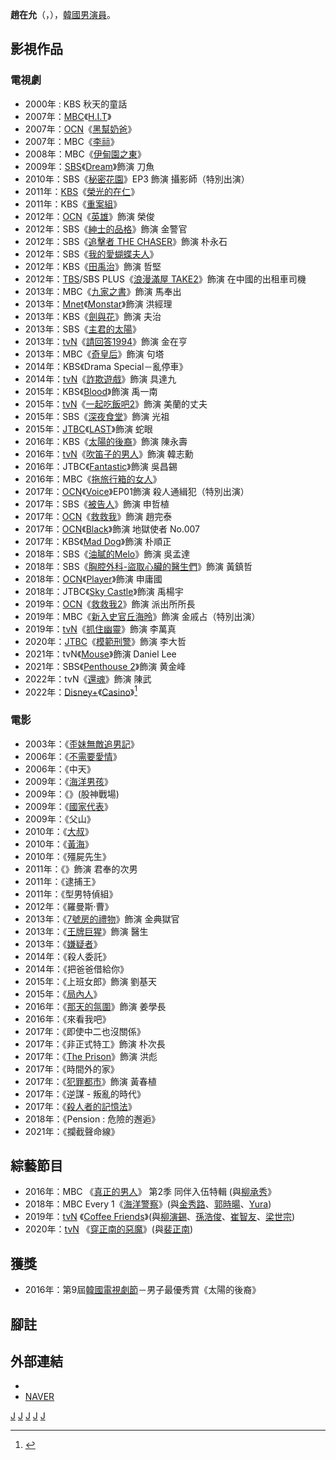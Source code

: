 {{藝人
|姓名 = 趙在允
|類型 = 男演員
|圖片 = Jo Jae-Yoon.jpg
|圖片尺寸 = 
|圖片簡介 = 
|本名 = 
|外文名 = 조재윤
|外文 = ko
|羅馬拼音 = Jo Jae Yun
|英文名 =
|暱稱 =
|其他藝名 = 
|國籍 = {{KOR}}
|出生日期 = {{birth_date_and_age|1974|9|15}}
|出生地點 = {{KOR}}[[忠清北道|忠清北道]][[清州市|清州市]]
|宗教信仰 = 
|語言 = [[韓語|韓語]]、[[英語|英語]]
|配偶 =  Jo Eun-ae (結婚於 2015 年)
|職業 = [[演員|演員]]
|教育程度 = 
|出道作 = 2003年《[[英語完全征服|歪妹無敵追男記]]》
|出道日期 = 2007年
|代表作 = 《[[奇皇后_(電視劇)|奇皇后]]》《[[太陽的後裔|太陽的後裔]]》《[[被告人|被告人]]》
|活躍年代 =
|唱片公司 = 
|經紀公司 = [[FNC_Entertainment|FNC Entertainment]]（2014－2019）<ref>{{cite news |author1=이민지 기자 |title=‘기황후’ 조재윤, FNC 전속계약..씨엔블루와 한솥밥 |url=http://www.newsen.com/news_view.php?uid=201405190808472410 |accessdate=2019-06-19 |agency=뉴스엔 |date=2014-05-19}}</ref><br>BB Entertainment（2019－）<ref>{{cite news |author1=이민지 기자 |title=조재윤, FNC엔터 떠나 비비엔터테인먼트와 전속계약(공식) |url=http://www.newsen.com/news_view.php?uid=201905221013062410 |accessdate=2019-06-19 |agency=뉴스엔 |date=2019-05-22}}</ref>
|相關團體 = 
|網站 = 
}}

'''趙在允'''（{{lang-ko|'''조재윤'''}}，{{bd|1974年|9月15日}}），[[韓國|韓國]][[男演員|男演員]]。

== 影視作品 ==
=== 電視劇 ===
*2000年 : KBS 秋天的童話
*2007年：[[文化廣播_(韓國)|MBC]]《[[H.I.T|H.I.T]]》
*2007年：[[OCN|OCN]]《[[黑幫奶爸|黑幫奶爸]]》
*2007年：MBC《[[李祘_(電視劇)|李祘]]》
*2008年：MBC《[[伊甸園之東|伊甸園之東]]》
*2009年：[[SBS_(韓國)|SBS]]《[[Dream_(電視劇)|Dream]]》飾演 刀魚
*2010年：SBS《[[秘密花園|秘密花園]]》EP3 飾演 攝影師（特別出演）
*2011年：[[韓國放送公社|KBS]]《[[榮光的在仁|榮光的在仁]]》
*2011年：KBS《[[重案組_(韓國電視劇)|重案組]]》
*2012年：[[OCN|OCN]]《[[英雄_(OCN)|英雄]]》飾演 榮俊
*2012年：SBS《[[紳士的品格|紳士的品格]]》飾演 金警官
*2012年：SBS《[[追擊者_THE_CHASER|追擊者 THE CHASER]]》飾演 朴永石
*2012年：SBS《[[我的愛蝴蝶夫人|我的愛蝴蝶夫人]]》
*2012年：KBS《[[田禹治_(電視劇)|田禹治]]》飾演 哲堅
*2012年：[[TBS|TBS]]/SBS PLUS《[[浪漫滿屋_TAKE2|浪漫滿屋 TAKE2]]》飾演 在中國的出租車司機
*2013年：MBC《[[九家之書|九家之書]]》飾演 馬奉出
*2013年：[[Mnet|Mnet]]《[[Monstar|Monstar]]》飾演 洪經理
*2013年：KBS《[[劍與花|劍與花]]》飾演 夫治
*2013年：SBS《[[主君的太陽|主君的太陽]]》
*2013年：[[tvN|tvN]]《[[請回答1994|請回答1994]]》飾演 金在亨
*2013年：MBC《[[奇皇后_(電視劇)|奇皇后]]》飾演 句塔
*2014年：KBS《Drama Special－亂停車》
*2014年：[[tvN|tvN]]《[[詐欺遊戲_(韓國電視劇)|詐欺遊戲]]》飾演 具達九
*2015年：KBS《[[Blood_(電視劇)|Blood]]》飾演 禹一南
*2015年：[[tvN|tvN]]《[[一起吃飯吧2|一起吃飯吧2]]》飾演 美蘭的丈夫
*2015年：SBS《[[深夜食堂_(韓國電視劇)|深夜食堂]]》飾演 光祖
*2015年：[[JTBC|JTBC]]《[[LAST_(電視劇)|LAST]]》飾演 蛇眼
*2016年：KBS《[[太陽的後裔|太陽的後裔]]》飾演 陳永壽
*2016年：[[tvN|tvN]]《[[吹笛子的男人|吹笛子的男人]]》飾演 韓志勳
*2016年：JTBC《[[Fantastic_(電視劇)|Fantastic]]》飾演 吳昌錫
*2016年：MBC《[[拖旅行箱的女人|拖旅行箱的女人]]》
*2017年：[[OCN|OCN]]《[[Voice_(韓國電視劇)|Voice]]》EP01飾演 殺人通緝犯（特別出演）
*2017年：SBS《[[被告人_(韓國電視劇)|被告人]]》飾演 申哲植
*2017年：[[OCN|OCN]]《[[救救我|救救我]]》飾演 趙完泰
*2017年：[[OCN|OCN]]《[[Black_(韓國電視劇)|Black]]》飾演 地獄使者 No.007
*2017年：KBS《[[Mad_Dog|Mad Dog]]》飾演 朴順正
*2018年：SBS《[[油膩的Melo|油膩的Melo]]》飾演 吳孟達
*2018年：SBS《[[胸腔外科-盜取心臟的醫生們|胸腔外科-盜取心臟的醫生們]]》飾演 黃鎮哲
*2018年：[[OCN|OCN]]《[[Player_(韓國電視劇)|Player]]》飾演 申庸國
*2018年：JTBC《[[Sky_Castle|Sky Castle]]》飾演 禹楊宇
*2019年：[[OCN|OCN]]《[[救救我2|救救我2]]》飾演 派出所所長
*2019年：MBC《[[新入史官丘海昤|新入史官丘海昤]]》飾演 金戚占（特別出演）
*2019年：[[tvN|tvN]]《[[抓住幽靈|抓住幽靈]]》飾演 李萬真
*2020年：[[JTBC|JTBC]]《[[模範刑警|模範刑警]]》飾演 李大哲
*2021年：tvN《[[Mouse_(電視劇)|Mouse]]》飾演 Daniel Lee
*2021年：SBS《[[Penthouse_2|Penthouse 2]]》飾演 黄金峰
*2022年：tvN《[[還魂_(電視劇)|還魂]]》飾演 陳武
*2022年：[[Disney+|Disney+]]《[[Casino_(韓國電視劇)|Casino]]》<ref>{{cite news |author1=Hui |title=新劇《Casino》集結「影帝」崔岷植、《我的出走日記》「具氏」孫錫久，連李奎炯也加盟！ |url=https://www.koreastardaily.com/tc/news/141337 |accessdate=2019-06-19 |agency=韓星網 |date=2022-05-17}}</ref>

=== 電影 ===
*2003年：《[[英語完全征服|歪妹無敵追男記]]》
*2006年：《[[不需要愛情|不需要愛情]]》
*2006年：《中天》
*2009年：《[[海洋男孩|海洋男孩]]》
*2009年：《{{link-ko|作戰|작전 (영화)}}》(股神戰場)
*2009年：《[[國家代表|國家代表]]》
*2009年：《父山》
*2010年：《[[大叔_(韓國電影)|大叔]]》
*2010年：《[[黃海_(電影)|黃海]]》
*2010年：《殭屍先生》
*2011年：《{{link-ko|我爱你 (韓國電影)|그대를 사랑합니다 (영화)|我爱你}}》飾演 君奉的次男
*2011年：《逮捕王》
*2011年：《型男特偵組》
*2012年：《羅曼斯·曹》
*2013年：《[[7號房的禮物|7號房的禮物]]》飾演 金典獄官
*2013年：《[[王牌巨猩|王牌巨猩]]》飾演 醫生
*2013年：《[[嫌疑者_(電影)|嫌疑者]]》
*2014年：《殺人委託》
*2014年：《把爸爸借給你》
*2015年：《上班女郎》飾演 劉基天
*2015年：《[[局內人_(2015年電影)|局內人]]》
*2016年：《[[那天的氛圍|那天的氛圍]]》飾演 姜學長
*2016年：《來看我吧》
*2017年：《即使中二也沒關係》
*2017年：《非正式特工》飾演 朴次長
*2017年：《[[The_Prison|The Prison]]》飾演 洪彪
*2017年：《時間外的家》
*2017年：《[[犯罪都市|犯罪都市]]》飾演 黃春植
*2017年：《逆謀 - 叛亂的時代》
*2017年：《[[殺人者的記憶法|殺人者的記憶法]]》
*2018年：《Pension : 危險的邂逅》
*2021年：《攔截聲命線》

== 綜藝節目 ==
*2016年：MBC 《[[真正的男人|真正的男人]]》 第2季 同伴入伍特輯 (與[[柳承秀|柳承秀]]》
*2018年：MBC Every 1《[[海洋警察|海洋警察]]》(與[[金秀路|金秀路]]、[[郭時暘|郭時暘]]、[[Yura|Yura]])
*2019年：[[TVN|tvN]] 《[[Coffee_Friends|Coffee Friends]]》(與[[柳演錫|柳演錫]]、[[孫浩俊|孫浩俊]]、[[崔志宇|崔智友]]、[[梁世宗_(韓國)|梁世宗]])
*2020年：[[TVN|tvN]] 《[[穿正南的惡魔|穿正南的惡魔]]》(與[[裴正南|裴正南]])

== 獲獎 ==
*2016年：第9屆[[韓國電視劇節|韓國電視劇節]]－男子最優秀賞《太陽的後裔》

== 腳註 ==
{{reflist}}

== 外部連結 ==
*{{Instagram|jojaeyun74}}
*[http://people.search.naver.com/search.naver?where=nexearch&query=%EC%A1%B0%EC%9E%AC%EC%9C%A4&sm=tab_etc&ie=utf8&key=PeopleService&os=160203 NAVER] {{Wayback|url=http://people.search.naver.com/search.naver?where=nexearch&query=%EC%A1%B0%EC%9E%AC%EC%9C%A4&sm=tab_etc&ie=utf8&key=PeopleService&os=160203 |date=20160304133640 }}{{ko}}
{{韓國電視劇獎男子優秀賞}}

[[Category:韩國電視演員|J]]
[[Category:韩國電影演員|J]]
[[Category:忠清北道出身人物|J]]
[[Category:清州市出身人物|J]]
[[Category:趙姓|J]]